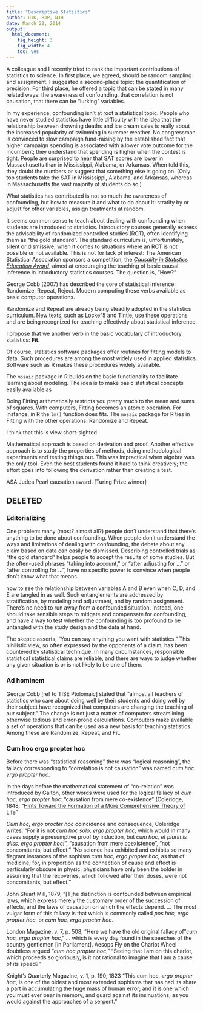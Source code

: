 ```yaml
---
title: "Descriptive Statistics"
author: DTK, RJP, NJH
date: March 22, 2014
output:
  html_document:
    fig_height: 3
    fig_width: 4
    toc: yes
---
```


A colleague and I recently tried to rank the important contributions of statistics to science.  In first place, we agreed, should be random sampling and assignment.  I suggested a second-place topic: the quantification of precision.  For third place, he offered a topic that can be stated in many related ways: the awareness of confounding, that correlation is not causation, that there can be "lurking" variables. 

In my experience, confounding isn't at root a statistical topic.  People who have never studied statistics have little difficulty with the idea that the relationship between drowning deaths and ice cream sales is really about the increased popularity of swimming in summer weather. No congressman is convinced to slow campaign fund-raising by the established fact that higher campaign spending is associated with a lower vote outcome for the incumbent; they understand that spending is higher when the contest is tight.  People are surprised to hear that SAT scores are lower in Massachusetts than in Mississippi, Alabama, or Arkansas. When told this, they doubt the numbers or suggest that something else is going on.  (Only top students take the SAT in Mississippi, Alabama, and Arkansas, whereas in Massachusetts the vast majority of students do so.) 

What statistics has contributed is not so much the awareness of confounding, but how to measure it and what to do about it: stratify by or adjust for other variables, assign treatments at random.

It seems common sense to teach about dealing with confounding when students are introduced to statistics.  Introductory courses generally express the advisability of randomized controlled studies (RCT), often identifying them as "the gold standard".  The standard curriculum is, unfortunately, silent or dismissive, when it comes to situations where an RCT is not possible or not available.  This is not for lack of interest: The American Statistical Association sponsors a competition, the *[Causality in Statistics Education Award](http://www.amstat.org/education/causalityprize/)*, aimed at encouraging the teaching of basic causal inference in introductory statistics courses.  The question is, "How?"

George Cobb (2007) has described the core of statistical inference: Randomize, Repeat, Reject.  Modern computing these verbs available as basic computer operations.


Randomize and Repeat are already being steadily adopted in the statistics curriculum.  New texts, such as Locke^5 and Tintle, use these operations and are being recognized for teaching effectively about statistical inference. 

I propose that we another verb in the basic vocabulary of introductory statistics: **Fit**.  

Of course, statistics software packages offer routines for fitting models to data.  Such procedures are among the most widely used in applied statistics.  Software such as R makes these procedures widely available.

The `mosaic` package in R builds on the basic functionality to facilitate learning about modeling.  The idea is to make basic statistical concepts easily available as 

Doing Fitting arithmetically restricts you pretty much to the mean and sums of squares.  With computers, Fitting becomes an atomic operation.  For instance, in R the `lm()` function does fits. The `mosaic` package for R ties in Fitting with the other operations: Randomize and Repeat.

I think that this is view short-sighted

Mathematical approach is based on derivation and proof.  Another effective approach is to study the properties of methods, doing methodological experiments and testing things out.  This was impractical when algebra was the only tool. Even the best students found it hard to think creatively; the effort goes into following the derivation rather than creating a test.





ASA Judea Pearl causation award. [Turing Prize winner]




## DELETED

### Editorializing

One problem: many (most? almost all?) people don't understand that there's anything to be done about confounding. When people don't understand the ways and limitations of dealing with confounding, the debate about any claim based on data can easily be dismissed.  Describing controlled trials as "the gold standard" helps people to accept the results of some studies.  But the often-used phrases "taking into account," or "after adjusting for ..." or "after controlling for ...",  have no specific power to convince when people don't know what that means.

 how to see the relationship between variables A and B even when C, D, and E are tangled in as well.  Such entanglements are addressed by stratification, by modeling and adjustment, and by random assignment.  There's no need to run away from a confounded situation. Instead, one should take sensible steps to mitigate and compensate for confounding, and have a way to test whether the confounding is too profound to be untangled with the study design and the data at hand.
 
 The skeptic asserts, "You can say anything you want with statistics."  This nihilistic view, so often expressed by the opponents of a claim, has been countered by statistical technique. In many circumstances, responsible statistical statistical claims are reliable, and there are ways to judge whether any given situation is or is not likely to be one of them.

### Ad hominem

George Cobb [ref to TISE Ptolomaic] stated that "almost all teachers of statistics who care about doing well by their students and doing well by their subject have recognized that computers are changing the teaching of our subject."  The change is not just a matter of computers streamlining otherwise tedious and error-prone calculations.  Computers make available a set of operations that can be used as a new basis for teaching statistics.  Among these are Randomize, Repeat, and Fit.

### Cum hoc ergo propter hoc

Before there was "statistical reasoning" there was "logical reasoning", the fallacy corresponding to "correlation is not causation" was named *cum hoc ergo propter hoc*. 

In the days before the mathematical statement of "co-relation" was introduced by Galton, other words were used for the logical fallacy of *cum hoc, ergo propter hoc*: "causation from mere co-existence" (Coleridge, 1848, "[Hints Toward the Formation of a More Comprehensive Theory of Life](http://books.google.com/books?id=AXcNAAAAYAAJ&dq=%22cum+hoc+ergo+propter+hoc%22&source=gbs_navlinks_s)"  

*Cum hoc, ergo procter hoc* coincidence and consequence, Coleridge writes: "For it is not *cum hoc solo, ergo propter hoc*, which would in many cases supply a presumptive proof by induction, but *cum hoc, et plurimis aliss, ergo propter hoc!*", "causation from mere coexistence", "not concomitants, but effect."  "No science has exhibited and exhibits so many flagrant instances of the sophism *cum hoc, ergo propter hoc*, as that of medicine; for, in proportion as the connection of cause and effect is particularly obscure in physic, physicians have only been the bolder in assuming that the recoveries, which followed after their doses, were not concomitants, but effect."

John Stuart Mill, 1879, "[T]he distinction is confounded between empirical laws, which express merely the customary order of the succession of effects, and the laws of causation on which the effects depend. ... The most vulgar form of this fallacy is that which is commonly called *pos hoc, ergo propter hoc*, or *cum hoc, ergo procter hoc*.

London Magazine, v. 7, p. 508, "Here we have the old original fallacy of "*cum hoc, ergo propter hoc*," ... which is every day found in the speeches of the country gentlemen [in Parliament]. Aesops Fly on the Chariot Wheel doubtless argued "*cum hoc propter hoc*," "Seeing that I am on this chariot, which proceeds so gloriously, is it not rational to imagine that I am a cause of its speed?"

Knight's Quarterly Magazine, v. 1, p. 190, 1823
"This cum hoc, *ergo propter hoc*, is one of the oldest and most extended sophisms that has had its share a part in accumulating the huge mass of human error; and it is one which you must ever bear in memory, and guard against its insinuations, as you would against the approaches of a serpent."


